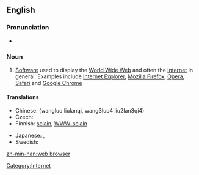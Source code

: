 {{wikipedia}}
==English==

===Pronunciation===
*{{SAMPA|/web br\`aUz3`/}}

===Noun===
{{en-noun|sg=[[web]] [[browser]]}}

# [[software|Software]] used to display the [[World Wide Web]] and often the [[Internet]] in general. Examples include [[w:Internet Explorer|Internet Explorer]], [[w:Mozilla Firefox|Mozilla Firefox]], [[w:Opera (web browser)|Opera]], [[w:Safari (web browser)|Safari]] and [[w:Google Chrome|Google Chrome]]

====Translations====
{{trans-top|Software used to display the World Wide Web}}
* Chinese: (wangluo liulanqi, wang3luo4 liu2lan3qi4)
* Czech: {{t-|cs|webový prohlížeč|m}}
* Finnish: [[selain]], [[WWW-selain]]
{{trans-mid}}
* Japanese: {{t-|ja|ブラウザ|tr=brauza|sc=Jpan}}, {{t-|ja|ウェブブラウザ|tr=Webu brauza|sc=Jpan}}
* Swedish: {{t+|sv|webbläsare}}
{{trans-bottom}}

[[Category:Internet]]
[[zh-min-nan:web browser]]